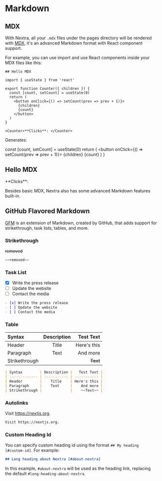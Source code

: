 # Markdown

## MDX

With Nextra, all your `.mdx` files under the pages directory will be rendered
with [MDX](https://mdxjs.com/about), it's an advanced Markdown format with React
component support.

For example, you can use import and use React components inside your MDX files
like this:

```mdx filename="MDX"
## Hello MDX

import { useState } from 'react'

export function Counter({ children }) {
  const [count, setCount] = useState(0)
  return (
    <button onClick={() => setCount(prev => prev + 1)}>
      {children}
      {count}
    </button>
  )
}

<Counter>**Clicks**: </Counter>
```

Generates:


  const [count, setCount] = useState(0)
  return (
    <button onClick={() => setCount(prev => prev + 1)}>
      {children}
      {count}
    </button>
  )
}

<div className="mt-6 rounded-xl border border-gray-200 p-4 dark:border-gray-900">
  <Shadow mode="open">
    <h2>Hello MDX</h2>
    <Counter>**Clicks**: </Counter>
  </Shadow>
</div>

Besides basic MDX, Nextra also has some advanced Markdown features built-in.

## GitHub Flavored Markdown

[GFM](https://github.github.com/gfm) is an extension of Markdown, created by
GitHub, that adds support for strikethrough, task lists, tables, and more.

### Strikethrough

~~removed~~

```md filename="Markdown"
~~removed~~
```

### Task List

- [x] Write the press release
- [ ] Update the website
- [ ] Contact the media

```md filename="Markdown"
- [x] Write the press release
- [ ] Update the website
- [ ] Contact the media
```

### Table

| Syntax        | Description |   Test Text |
| :------------ | :---------: | ----------: |
| Header        |    Title    | Here's this |
| Paragraph     |    Text     |    And more |
| Strikethrough |             |    ~~Text~~ |

```md filename="Markdown"
| Syntax        | Description |   Test Text |
| :------------ | :---------: | ----------: |
| Header        |    Title    | Here's this |
| Paragraph     |    Text     |    And more |
| Strikethrough |             |    ~~Text~~ |
```

### Autolinks

Visit https://nextjs.org.

```md
Visit https://nextjs.org.
```

### Custom Heading Id

You can specify custom heading id using the format `## My heading [#custom-id]`.
For example:

```md filename="Markdown"
## Long heading about Nextra [#about-nextra]
```

In this example, `#about-nextra` will be used as the heading link, replacing the
default `#long-heading-about-nextra`.

